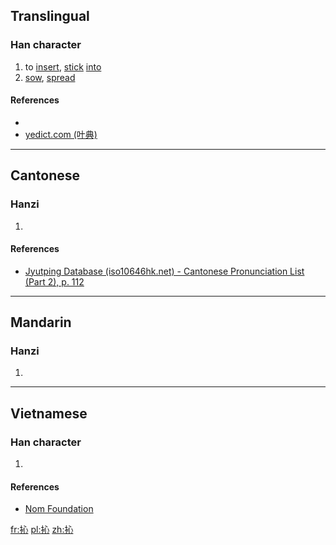 ==Translingual==

===Han character===
{{Han char|rn=64|rad=手|as=05|sn=8|four=|canj=QP|ids=⿰扌心}}

# to [[insert]], [[stick]] [[into]]
# [[sow]], [[spread]]

====References====
* {{Han ref|kx=0421.010|dkj=11875|hdz=31844.050|uh=628B|ud=25227}}
* [http://yedict.com/htm/62/628B.htm yedict.com (叶典)]

----

==Cantonese==

===Hanzi===
{{yue-hanzi|jyut=[[cam3]]|y=cham3}}

# {{defn|lang=yue|sort=手05}}

====References====
* [http://www.iso10646hk.net/jp/document/download.jsp Jyutping Database (iso10646hk.net) - Cantonese Pronunciation List (Part 2), p. 112]

----

==Mandarin==

===Hanzi===
{{cmn-hanzi|pin=[[qìn]] ([[qin4]]), [[shèn]] ([[shen4]])|wg=ch'in<sup>4</sup>, shen<sup>4</sup>}}

# {{defn|lang=cmn|sort=手05}}

----

==Vietnamese==

===Han character===
{{vi-readings|rs=手05|hanviet=[[tóm]], [[tùm]]}}

# {{defn|lang=vi|sort=手05}}

====References====
* [http://nomfoundation.org/common/nom_details.php?codepoint=628b Nom Foundation]

[[fr:抋]]
[[pl:抋]]
[[zh:抋]]
